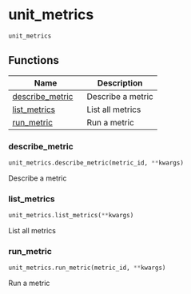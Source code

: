 # unit_metrics { #validmind.unit_metrics }

`unit_metrics`



## Functions

| Name | Description |
| --- | --- |
| [describe_metric](#validmind.unit_metrics.describe_metric) | Describe a metric |
| [list_metrics](#validmind.unit_metrics.list_metrics) | List all metrics |
| [run_metric](#validmind.unit_metrics.run_metric) | Run a metric |

### describe_metric { #validmind.unit_metrics.describe_metric }

```python
unit_metrics.describe_metric(metric_id, **kwargs)
```

Describe a metric

### list_metrics { #validmind.unit_metrics.list_metrics }

```python
unit_metrics.list_metrics(**kwargs)
```

List all metrics

### run_metric { #validmind.unit_metrics.run_metric }

```python
unit_metrics.run_metric(metric_id, **kwargs)
```

Run a metric
